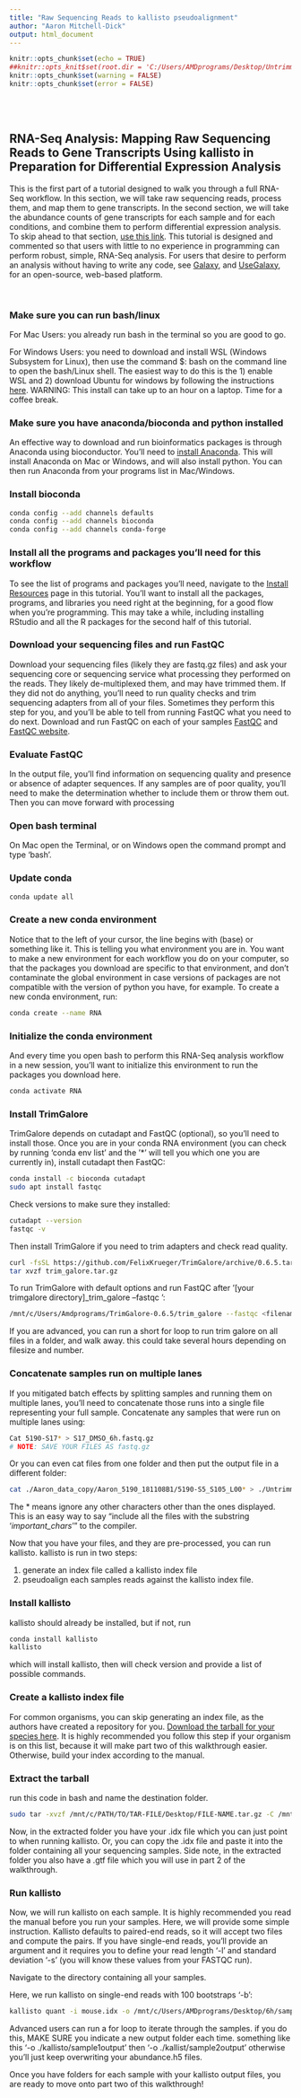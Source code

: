 ```yaml
---
title: "Raw Sequencing Reads to kallisto pseudoalignment"
author: "Aaron Mitchell-Dick"
output: html_document
---
```


```r
knitr::opts_chunk$set(echo = TRUE)
##knitr::opts_knit$set(root.dir = 'C:/Users/AMDprograms/Desktop/Untrimmed/')
knitr::opts_chunk$set(warning = FALSE)
knitr::opts_chunk$set(error = FALSE)
```

<br/>
<br/>


## RNA-Seq Analysis: Mapping Raw Sequencing Reads to Gene Transcripts Using kallisto in Preparation for Differential Expression Analysis



This is the first part of a tutorial designed to walk you through a full RNA-Seq workflow.  In this section, we will take raw sequencing reads, process them, and map them to gene transcripts.  In the second section, we will take the abundance counts of gene transcripts for each sample and for each conditions, and combine them to perform differential expression analysis.  To skip ahead to that section, [use this link](https://aaronmitchd.github.io/RNA_Seq/kallisto_h5_to_tximport_to_DESeq2_eval.html).  This tutorial is designed and commented so that users with little to no experience in programming can perform robust, simple, RNA-Seq analysis. For users that desire to perform an analysis without having to write any code, see [Galaxy](https://galaxyproject.org/), and [UseGalaxy](https://usegalaxy.org/), for an open-source, web-based platform.

<br/>


### Make sure you can run bash/linux

For Mac Users: you already run bash in the terminal so you are good to go.

For Windows Users: you need to download and install WSL (Windows Subsystem for Linux), then use the command $: bash on the command line to open the bash/Linux shell.  The easiest way to do this is the 1) enable WSL and 2) download Ubuntu for windows by following the instructions [here](https://ubuntu.com/wsl).  WARNING: This install can take up to an hour on a laptop.  Time for a coffee break.

### Make sure you have anaconda/bioconda and python installed

An effective way to download and run bioinformatics packages is through Anaconda using bioconductor.  You'll need to [install Anaconda](https://docs.anaconda.com/anaconda/install/).  This will install Anaconda on Mac or Windows, and will also install python.  You can then run Anaconda from your programs list in Mac/Windows.

### Install bioconda

```bash
conda config --add channels defaults
conda config --add channels bioconda
conda config --add channels conda-forge
```


### Install all the programs and packages you'll need for this workflow

To see the list of programs and packages you'll need, navigate to the [Install Resources]() page in this tutorial.  You'll want to install all the packages, programs, and libraries you need right at the beginning, for a good flow when you're programming.  This may take a while, including installing RStudio and all the R packages for the second half of this tutorial.

### Download your sequencing files and run FastQC

Download your sequencing files (likely they are fastq.gz files) and ask your sequencing core or sequencing service what processing they performed on the reads.  They likely de-multiplexed them, and may have trimmed them.  If they did not do anything, you'll need to run quality checks and trim sequencing adapters from all of your files.  Sometimes they perform this step for you, and you'll be able to tell from running FastQC what you need to do next.  Download and run FastQC on each of your samples [FastQC](https://raw.githubusercontent.com/s-andrews/FastQC/master/INSTALL.txt) and [FastQC website](https://www.bioinformatics.babraham.ac.uk/projects/fastqc/).

### Evaluate FastQC

In the output file, you'll find information on sequencing quality and presence or absence of adapter sequences.  If any samples are of poor quality, you'll need to make the determination whether to include them or throw them out.  Then you can move forward with processing

### Open bash terminal

On Mac open the Terminal, or on Windows open the command prompt and type 'bash'.

### Update conda

```bash
conda update all
```

### Create a new conda environment

Notice that to the left of your cursor, the line begins with (base) or something like it.  This is telling you what environment you are in.  You want to make a new environment for each workflow you do on your computer, so that the packages you download are specific to that environment, and don't contaminate the global environment in case versions of packages are not compatible with the version of python you have, for example.  To create a new conda environment, run:

```bash
conda create --name RNA
```

### Initialize the conda environment

And every time you open bash to perform this RNA-Seq analysis workflow in a new session, you'll want to initialize this environment to run the packages you download here.

```bash
conda activate RNA
```

### Install TrimGalore

TrimGalore depends on cutadapt and FastQC (optional), so you'll need to install those.  Once you are in your conda RNA environment (you can check by running 'conda env list' and the '*' will tell you which one you are currently in), install cutadapt then FastQC:

```bash
conda install -c bioconda cutadapt
sudo apt install fastqc
```

Check versions to make sure they installed:

```bash
cutadapt --version 
fastqc -v
```

Then install TrimGalore if you need to trim adapters and check read quality.

```bash
curl -fsSL https://github.com/FelixKrueger/TrimGalore/archive/0.6.5.tar.gz -o trim_galore.tar.gz
tar xvzf trim_galore.tar.gz
```

To run TrimGalore with default options and run FastQC after '[your trimgalore directory]_trim_galore --fastqc <path and filename>':

```bash
/mnt/c/Users/Amdprograms/TrimGalore-0.6.5/trim_galore --fastqc <filename>
```

If you are advanced, you can run a short for loop to run trim galore on all files in a folder, and walk away.  this could take several hours depending on filesize and number.

### Concatenate samples run on multiple lanes

If you mitigated batch effects by splitting samples and running them on multiple lanes, you'll need to concatenate those runs into a single file representing your full sample.  Concatenate any samples that were run on multiple lanes using:

```bash
Cat 5190-S17* > S17_DMSO_6h.fastq.gz
# NOTE: SAVE YOUR FILES AS fastq.gz
```

Or you can even cat files from one folder and then put the output file in a different folder:

```bash
cat ./Aaron_data_copy/Aaron_5190_181108B1/5190-S5_S105_L00* > ./Untrimmed/5190-S5.fastq.gz
```

The * means ignore any other characters other than the ones displayed.  This is an easy way to say "include all the files with the substring '*important_chars*'" to the compiler.

Now that you have your files, and they are pre-processed, you can run kallisto.  kallisto is run in two steps:

1) generate an index file called a kallisto index file
2) pseudoalign each samples reads against the kallisto index file.

### Install kallisto

kallisto should already be installed, but if not, run

```bash
conda install kallisto
kallisto
```

which will install kallisto, then will check version and provide a list of possible commands.

### Create a kallisto index file

For common organisms, you can skip generating an index file, as the authors have created a repository for you.  [Download the tarball for your species here](https://github.com/pachterlab/kallisto-transcriptome-indices/releases).  It is highly recommended you follow this step if your organism is on this list, because it will make part two of this walkthrough easier.  Otherwise, build your index according to the manual. 

### Extract the tarball

run this code in bash and name the destination folder.

```bash
sudo tar -xvzf /mnt/c/PATH/TO/TAR-FILE/Desktop/FILE-NAME.tar.gz -C /mnt/c/PATH/TO/DESTINATION/FOLDER
```

Now, in the extracted folder you have your .idx file which you can just point to when running kallisto.  Or, you can copy the .idx file and paste it into the folder containing all your sequencing samples.  Side note, in the extracted folder you also have a .gtf file which you will use in part 2 of the walkthrough.

### Run kallisto

Now, we will run kallisto on each sample.  It is highly recommended you read the manual before you run your samples.  Here, we will provide some simple instruction.  Kallisto defaults to paired-end reads, so it will accept two files and compute the pairs.  If you have single-end reads, you'll provide an argument and it requires you to define your read length '-l' and standard deviation '-s' (you will know these values from your FASTQC run).

Navigate to the directory containing all your samples.

Here, we run kallisto on single-end reads with 100 bootstraps '-b':

```bash
kallisto quant -i mouse.idx -o /mnt/c/Users/AMDprograms/Desktop/6h/sample1output -b 100 --single -l 51 -s 5 ./filename/of/working/directory.fastq.gz
```

Advanced users can run a for loop to iterate through the samples.  if you do this, MAKE SURE you indicate a new output folder each time.  something like this 
'-o ./kallisto/sample1output'
then
'-o ./kallist/sample2output'
otherwise you'll just keep overwriting your abundance.h5 files.

Once you have folders for each sample with your kallisto output files, you are ready to move onto part two of this walkthrough!